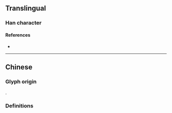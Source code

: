 {{also|檢|検}}
{{character info}}
==Translingual==
{{Han simplified forms|檢|検|检}}

===Han character===
{{Han char|rn=75|rad=木|as=07|sn=11|four=|canj=DOMM|ids=⿰木佥}}

====References====
* {{Han ref|kx=0531.131|hdz=21217.030|uh=68C0|ud=26816}}

----

==Chinese==

===Glyph origin===
{{Han simp|檢|f=僉|t=佥}}.

===Definitions===
{{zh-see|檢}}